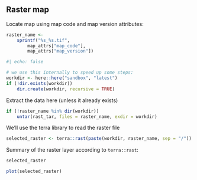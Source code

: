 ## Raster map

Locate map using map code and map version attributes:

```r
raster_name <- 
    sprintf("%s_%s.tif",
        map_attrs["map_code"],
        map_attrs["map_version"])
```

```r
#| echo: false

# we use this internally to speed up some steps:
workdir <- here::here("sandbox", "latest")
if (!dir.exists(workdir))
    dir.create(workdir, recursive = TRUE)
```

Extract the data here (unless it already exists)
```r
if (!raster_name %in% dir(workdir))
    untar(rast_tar, files = raster_name, exdir = workdir)
```


We'll use the terra library to read the raster file
```r
selected_raster <- terra::rast(paste(workdir, raster_name, sep = "/"))
```

Summary of the raster layer according to `terra::rast`:

```r
selected_raster
```

```r
plot(selected_raster)
```
